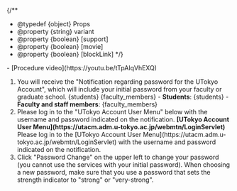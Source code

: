 
{/**
  * @typedef {object} Props
  * @property {string} variant
  * @property {boolean} [support]
  * @property {boolean} [movie]
  * @property {boolean} [blockLink]
  */}


<If cond={props.movie}>
  - [Procedure video](https://youtu.be/tTpAlqVhEXQ)
</If>    

1. You will receive the "Notification regarding password for the UTokyo Account", which will include your initial password from your faculty or graduate school.
   <Switch variant={props.variant}>
     <Fragment slot="oc">{students}</Fragment>
     <Fragment slot="faculty_members">{faculty_members}</Fragment>
     <Fragment slot="individual">
       - **Students**: {students}
       - **Faculty and staff members**: {faculty_members}
     </Fragment>
   </Switch>
2. <If cond={props.blockLink}>
     Please log in to the "UTokyo Account User Menu" below with the username and password indicated on the notification.
      <b class="box center">
        [UTokyo Account User Menu](https://utacm.adm.u-tokyo.ac.jp/webmtn/LoginServlet)
      </b>
      <Fragment slot="else">
        Please log in to the [UTokyo Account User Menu](https://utacm.adm.u-tokyo.ac.jp/webmtn/LoginServlet) with the username and password indicated on the notification.
      </Fragment>
   </If>
3. Click "Password Change" on the upper left to change your password (you cannot use the services with your initial password). When choosing a new password, make sure that you use a password that sets the strength indicator to "strong" or "very-strong".
   <UtacPasswordNotice />

<Support lang="en" show={props.support} />
